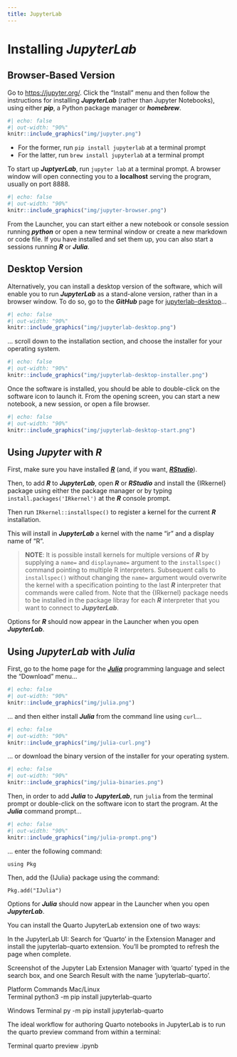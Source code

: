 ```yaml
---
title: JupyterLab
---
```


# Installing ***JupyterLab***

## Browser-Based Version
Go to [https://jupyter.org/](https://jupyter.org/). Click the "Install" menu and then follow the instructions for installing ***JupyterLab*** (rather than Jupyter Notebooks), using either ***pip***, a Python package manager or ***homebrew***.

```r
#| echo: false
#| out-width: "90%"
knitr::include_graphics("img/jupyter.png")
```

- For the former, run `pip install jupyterlab` at a terminal prompt
- For the latter, run `brew install jupyterlab` at a terminal prompt

To start up ***JuptyerLab***, run `jupyter lab` at a terminal prompt. A browser window will open connecting you to a **localhost** serving the program, usually on port 8888.

```r
#| echo: false
#| out-width: "90%"
knitr::include_graphics("img/jupyter-browser.png")
```

From the Launcher, you can start either a new notebook or console session running ***python*** or open a new terminal window or create a new markdown or code file. If you have installed and set them up, you can also start a sessions running ***R*** or ***Julia***.

## Desktop Version

Alternatively, you can install a desktop version of the software, which will enable you to run ***JupyterLab*** as a stand-alone version, rather than in a browser window. To do so, go to the ***GitHub*** page for [jupyterlab-desktop](https://github.com/jupyterlab/jupyterlab-desktop)...

```r
#| echo: false
#| out-width: "90%"
knitr::include_graphics("img/jupyterlab-desktop.png")
```

... scroll down to the installation section, and choose the installer for your operating system.

```r
#| echo: false
#| out-width: "90%"
knitr::include_graphics("img/jupyterlab-desktop-installer.png")
```

Once the software is installed, you should be able to double-click on the software icon to launch it. From the opening screen, you can start a new notebook, a new session, or open a file browser.

```r
#| echo: false
#| out-width: "90%"
knitr::include_graphics("img/jupyterlab-desktop-start.png")
```

## Using ***Jupyter*** with ***R***

First, make sure you have installed [***R***](https://cran.r-project.org/) (and, if you want, [***RStudio***](https://posit.co/download/rstudio-desktop/)).

Then, to add ***R*** to ***JupyterLab***, open ***R*** or ***RStudio*** and install the {IRkernel} package using either the package manager or by typing `install.packages('IRkernel')` at the ***R*** console prompt.

Then run `IRkernel::installspec()` to register a kernel for the current ***R*** installation.

This will install in ***JupyterLab*** a kernel with the name “ir” and a display name of “R”.

> **NOTE**: It is possible install kernels for multiple versions of ***R*** by supplying a `name=` and `displayname=` argument to the `installspec()` command pointing to multiple R interpreters. Subsequent calls to `installspec()` without changing the `name=` argument would overwrite the kernel with a specification pointing to the last ***R*** interpreter that commands were called from. Note that the {IRkernel} package needs to be installed in the package libray for each ***R*** interpreter that you want to connect to ***JupyterLab***.

Options for ***R*** should now appear in the Launcher when you open ***JupyterLab***.

## Using ***JupyterLab*** with ***Julia***

First, go to the home page for the [***Julia***](https://julialang.org/) programming language and select the "Download" menu...

```r
#| echo: false
#| out-width: "90%"
knitr::include_graphics("img/julia.png")
```

... and then either install ***Julia*** from the command line using `curl`...

```r
#| echo: false
#| out-width: "90%"
knitr::include_graphics("img/julia-curl.png")
```

... or download the binary version of the installer for your operating system.

```r
#| echo: false
#| out-width: "90%"
knitr::include_graphics("img/julia-binaries.png")
```

Then, in order to add ***Julia*** to ***JupyterLab***, run `julia` from the terminal prompt or double-click on the software icon to start the program. At the ***Julia*** command prompt...

```r
#| echo: false
#| out-width: "90%"
knitr::include_graphics("img/julia-prompt.png")
```

... enter the following command:

`using Pkg`

Then, add the {IJulia} package using the command:

`Pkg.add("IJulia")`

Options for ***Julia*** should now appear in the Launcher when you open ***JupyterLab***.


You can install the Quarto JupyterLab extension one of two ways:

In the JupyterLab UI: Search for ‘Quarto’ in the Extension Manager and install the jupyterlab-quarto extension. You’ll be prompted to refresh the page when complete.

Screenshot of the Jupyter Lab Extension Manager with 'quarto' typed in the search box, and one Search Result with the name 'jupyterlab-quarto'.




Platform	Commands
Mac/Linux	
Terminal
python3 -m pip install jupyterlab-quarto

Windows	
Terminal
py -m pip install jupyterlab-quarto


The ideal workflow for authoring Quarto notebooks in JupyterLab is to run the quarto preview command from within a terminal:

Terminal
quarto preview <notebook-name>.ipynb

